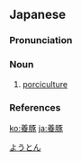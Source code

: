 ==Japanese==
{{wikipedia|lang=ja}}
{{ja-kanjitab|よう|とん|yomi=o}}

===Pronunciation===
{{ja-pron|yomi=o|ようとん|acc=0|acc_ref=DJR}}

===Noun===
{{ja-noun|ようとん|hhira=やうとん}}

# [[porciculture]]

===References===
<references/>

[[Category:ja:Pigs|ようとん]]

[[ko:養豚]]
[[ja:養豚]]